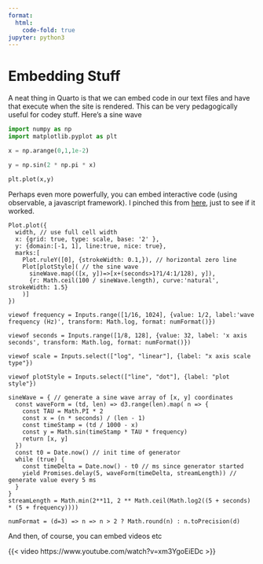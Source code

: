 ```yaml
---
format:
  html:
    code-fold: true
jupyter: python3
---
```


# Embedding Stuff {.unnumbered}

A neat thing in Quarto is that we can embed code in our text files and have that execute when the site is rendered. This can be very pedagogically useful for codey stuff. Here's a sine wave 

```python

import numpy as np 
import matplotlib.pyplot as plt

x = np.arange(0,1,1e-2)

y = np.sin(2 * np.pi * x)

plt.plot(x,y)

```

Perhaps even more powerfully, you can embed interactive code (using observable, a javascript framework). I pinched this from [here](https://observablehq.com/@haakenlid/real-time-sine-wave-plotting), just to see if it worked. 

```ojs

Plot.plot({
  width, // use full cell width
  x: {grid: true, type: scale, base: '2' }, 
  y: {domain:[-1, 1], line:true, nice: true},
  marks:[
    Plot.ruleY([0], {strokeWidth: 0.1,}), // horizontal zero line
    Plot[plotStyle]( // the sine wave
      sineWave.map(([x, y])=>[x+(seconds>1?1/4:1/128), y]), 
      {r: Math.ceil(100 / sineWave.length), curve:'natural', strokeWidth: 1.5}
    )] 
})

viewof frequency = Inputs.range([1/16, 1024], {value: 1/2, label:'wave frequency (Hz)', transform: Math.log, format: numFormat()})

viewof seconds = Inputs.range([1/8, 128], {value: 32, label: 'x axis seconds', transform: Math.log, format: numFormat()})

viewof scale = Inputs.select(["log", "linear"], {label: "x axis scale type"})

viewof plotStyle = Inputs.select(["line", "dot"], {label: "plot style"})

sineWave = { // generate a sine wave array of [x, y] coordinates
  const waveForm = (td, len) => d3.range(len).map( n => {
    const TAU = Math.PI * 2
    const x = (n * seconds) / (len - 1)
    const timeStamp = (td / 1000 - x) 
    const y = Math.sin(timeStamp * TAU * frequency)
    return [x, y]
  })
  const t0 = Date.now() // init time of generator
  while (true) {
    const timeDelta = Date.now() - t0 // ms since generator started
    yield Promises.delay(5, waveForm(timeDelta, streamLength)) // generate value every 5 ms
  }
}
streamLength = Math.min(2**11, 2 ** Math.ceil(Math.log2((5 + seconds) * (5 + frequency)))) 

numFormat = (d=3) => n => n > 2 ? Math.round(n) : n.toPrecision(d) 

```

And then, of course, you can embed videos etc 

{{< video https://www.youtube.com/watch?v=xm3YgoEiEDc >}}
